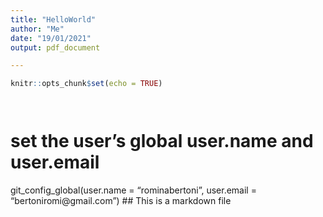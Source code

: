 ```yaml
---
title: "HelloWorld"
author: "Me"
date: "19/01/2021"
output: pdf_document

---
```


```r
knitr::opts_chunk$set(echo = TRUE)




```
# set the user's global user.name and user.email
git_config_global(user.name = "rominabertoni", user.email = "bertoniromi@gmail.com")
## This is a markdown file